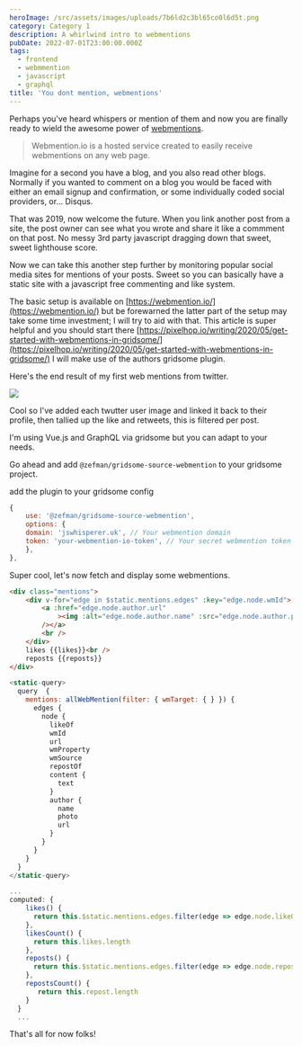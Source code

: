 ```yaml
---
heroImage: /src/assets/images/uploads/7b6ld2c3bl65co0l6d5t.png
category: Category 1
description: A whirlwind intro to webmentions
pubDate: 2022-07-01T23:00:00.000Z
tags:
  - frontend
  - webmmention
  - javascript
  - graphql
title: 'You dont mention, webmentions'
---
```


Perhaps you've heard whispers or mention of them and now you are finally ready to wield the awesome power of <a href="https://webmention.io/">webmentions</a>.

<blockquote>
	<p>Webmention.io is a hosted service created to easily receive webmentions on any web page.</p>
</blockquote>

Imagine for a second you have a blog, and you also read other blogs. Normally if you wanted to comment on a blog you would be faced with either an email signup and confirmation, or some individually coded social providers, or... Disqus.

That was 2019, now welcome the future. When you link another post from a site, the post owner can see what you wrote and share it like a commment on that post. No messy 3rd party javascript dragging down that sweet, sweet lighthouse score.

Now we can take this another step further by monitoring popular social media sites for mentions of your posts. Sweet so you can basically have a static site with a javascript free commenting and like system.

The basic setup is available on [https://webmention.io/](https://webmention.io/) but be forewarned the latter part of the setup may take some time investment; I will try to aid with that. This article is super helpful and you should start there [https://pixelhop.io/writing/2020/05/get-started-with-webmentions-in-gridsome/](https://pixelhop.io/writing/2020/05/get-started-with-webmentions-in-gridsome/) I will make use of the authors gridsome plugin.

Here's the end result of my first web mentions from twitter.

<img src='https://res.cloudinary.com/https-gregbenner-life/image/upload/v1589772655/Screenshot_from_2020-05-17_23-25-44_ikvkih.png' />

Cool so I've added each twutter user image and linked it back to their profile, then tallied up the like and retweets, this is filtered per post.

I'm using Vue.js and GraphQL via gridsome but you can adapt to your needs.

Go ahead and add `@zefman/gridsome-source-webmention` to your gridsome project.

add the plugin to your gridsome config

```js
{
    use: '@zefman/gridsome-source-webmention',
    options: {
    domain: 'jswhisperer.uk', // Your webmention domain
    token: 'your-webmention-io-token', // Your secret webmention token
    },
},
```

Super cool, let's now fetch and display some webmentions.

```html
<div class="mentions">
	<div v-for="edge in $static.mentions.edges" :key="edge.node.wmId">
		<a :href="edge.node.author.url"
			><img :alt="edge.node.author.name" :src="edge.node.author.photo" width="50"
		/></a>
		<br />
	</div>
	likes {{likes}}<br />
	reposts {{reposts}}
</div>
```

```js
<static-query>
  query  {
    mentions: allWebMention(filter: { wmTarget: { } }) {
      edges {
        node {
          likeOf
          wmId
          url
          wmProperty
          wmSource
          repostOf
          content {
            text
          }
          author {
            name
            photo
            url
          }
        }
      }
    }
  }
</static-query>
```

```js
...
computed: {
    likes() {
      return this.$static.mentions.edges.filter(edge => edge.node.likeOf)
    },
    likesCount() {
      return this.likes.length
    },
    reposts() {
      return this.$static.mentions.edges.filter(edge => edge.node.repostOf)
    },
    repostsCount() {
       return this.repost.length
    }
  }
  ...
```

That's all for now folks!
